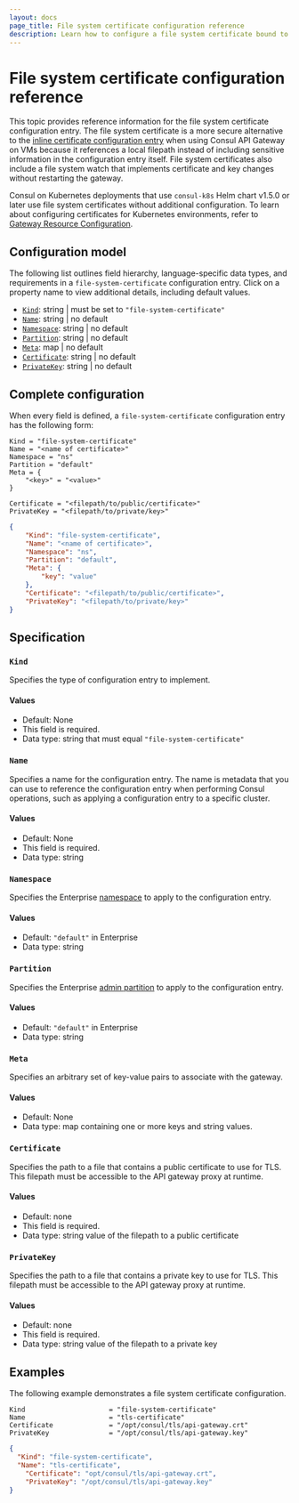 ```yaml
---
layout: docs
page_title: File system certificate configuration reference
description: Learn how to configure a file system certificate bound to an API Gateway on VMs.
---
```


# File system certificate configuration reference

This topic provides reference information for the file system certificate
configuration entry. The file system certificate is a more secure alternative to the [inline certificate configuration entry](/consul/docs/reference/config-entry/inline-certificate) when using Consul API Gateway on VMs because it references a local filepath instead of including sensitive information in the configuration entry itself. File system certificates also include a file system watch that implements certificate and key changes without restarting the gateway.

Consul on Kubernetes deployments that use `consul-k8s` Helm chart v1.5.0 or later use file system certificates without additional configuration. To learn about configuring certificates for Kubernetes environments, refer to [Gateway Resource Configuration](/consul/docs/reference/k8s/api-gateway/gateway).

## Configuration model

The following list outlines field hierarchy, language-specific data types, and
requirements in a `file-system-certificate` configuration entry. Click on a property name
to view additional details, including default values.

- [`Kind`](#kind): string | must be set to `"file-system-certificate"`
- [`Name`](#name): string | no default
- [`Namespace`](#namespace): string | no default <EnterpriseAlert inline />
- [`Partition`](#partition): string | no default <EnterpriseAlert inline />
- [`Meta`](#meta): map | no default
- [`Certificate`](#certificate): string | no default
- [`PrivateKey`](#privatekey): string | no default

## Complete configuration

When every field is defined, a `file-system-certificate` configuration entry has the following form:

<Tabs>

<Tab heading="HCL" group="hcl">

```hcl
Kind = "file-system-certificate"
Name = "<name of certificate>"
Namespace = "ns"
Partition = "default"
Meta = {
	"<key>" = "<value>"
}

Certificate = "<filepath/to/public/certificate>"
PrivateKey = "<filepath/to/private/key>"
```

</Tab>

<Tab heading="JSON" group="json">

```json
{
	"Kind": "file-system-certificate",
	"Name": "<name of certificate>",
	"Namespace": "ns",
	"Partition": "default",
	"Meta": {
		"key": "value"
	},
	"Certificate": "<filepath/to/public/certificate>",
	"PrivateKey": "<filepath/to/private/key>"
}
```

</Tab>
</Tabs>

## Specification

### `Kind`

Specifies the type of configuration entry to implement.

#### Values

- Default: None
- This field is required.
- Data type: string that must equal `"file-system-certificate"`

### `Name`

Specifies a name for the configuration entry. The name is metadata that you can
use to reference the configuration entry when performing Consul operations, such
as applying a configuration entry to a specific cluster.

#### Values

- Default: None
- This field is required.
- Data type: string

### `Namespace` <EnterpriseAlert inline />

Specifies the Enterprise [namespace](/consul/docs/multi-tenant/namespace) to apply to the configuration entry.

#### Values

- Default: `"default"` in Enterprise
- Data type: string

### `Partition` <EnterpriseAlert inline />

Specifies the Enterprise [admin partition](/consul/docs/multi-tenant/admin-partition) to apply to the configuration entry.

#### Values

- Default: `"default"` in Enterprise
- Data type: string

### `Meta`

Specifies an arbitrary set of key-value pairs to associate with the gateway.

#### Values

- Default: None
- Data type: map containing one or more keys and string values.

### `Certificate`

Specifies the path to a file that contains a public certificate to use for TLS. This filepath must be accessible to the API gateway proxy at runtime.

#### Values

- Default: none
- This field is required.
- Data type: string value of the filepath to a public certificate

### `PrivateKey`

Specifies the path to a file that contains a private key to use for TLS. This filepath must be accessible to the API gateway proxy at runtime.

#### Values

- Default: none
- This field is required.
- Data type: string value of the filepath to a private key

## Examples

The following example demonstrates a file system certificate configuration.

<Tabs>

<Tab heading="HCL" group="hcl">

```hcl
Kind                     = "file-system-certificate"
Name                     = "tls-certificate"
Certificate              = "/opt/consul/tls/api-gateway.crt"
PrivateKey               = "/opt/consul/tls/api-gateway.key"
```

</Tab>

<Tab heading="JSON" group="json">

```json
{
  "Kind": "file-system-certificate",
  "Name": "tls-certificate",
	"Certificate": "opt/consul/tls/api-gateway.crt",
	"PrivateKey": "/opt/consul/tls/api-gateway.key"
}
```

</Tab>
</Tabs>